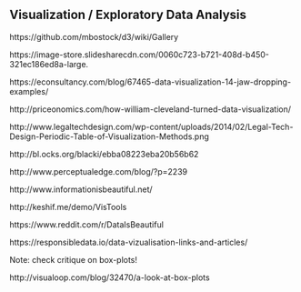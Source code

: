 ## Visualization / Exploratory Data Analysis

https://github.com/mbostock/d3/wiki/Gallery

https://image-store.slidesharecdn.com/0060c723-b721-408d-b450-321ec186ed8a-large.

https://econsultancy.com/blog/67465-data-visualization-14-jaw-dropping-examples/

http://priceonomics.com/how-william-cleveland-turned-data-visualization/

http://www.legaltechdesign.com/wp-content/uploads/2014/02/Legal-Tech-Design-Periodic-Table-of-Visualization-Methods.png

http://bl.ocks.org/blacki/ebba08223eba20b56b62

http://www.perceptualedge.com/blog/?p=2239

http://www.informationisbeautiful.net/

http://keshif.me/demo/VisTools

https://www.reddit.com/r/DataIsBeautiful

https://responsibledata.io/data-vizualisation-links-and-articles/

Note: check critique on box-plots!

http://visualoop.com/blog/32470/a-look-at-box-plots
